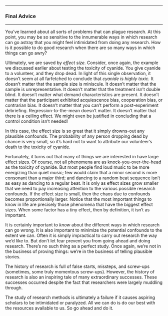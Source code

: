 

------------------------------------------------------------------------

### Final Advice

------------------------------------------------------------------------

You've learned about all sorts of problems that can plague research.
At this point, you may be so sensitive to the innumerable ways in
which research can go astray that you might feel intimidated from
doing any research. How is it possible to do good research when there
are so many ways in which things can go awry?

Ultimately, we are saved by *effect size.* Consider, once again, the
example we discussed earlier about testing the toxicity of cyanide.
You give cyanide to a volunteer, and they drop dead. In light of this
single observation, it doesn't seem at all farfetched to conclude that
*cyanide is highly toxic.* It doesn't matter that the sample size is
miniscule. It doesn't matter that the sample is unrepresentative. It
doesn't matter that the treatment isn't double blind. It doesn't
matter what demand characteristics are present. It doesn't matter that
the participant exhibited acquiescence bias, cooperation bias, or
contrarian bias. It doesn't matter that you can't perform a
post-experiment debriefing. Regression-to-the-mean doesn't matter. It
doesn't matter that there is a ceiling effect. We might even be
justified in concluding that a control condition isn't needed!

In this case, the effect size is so great that it simply drowns-out
any plausible confounds. The probability of any person dropping dead
by chance is very small, so it's hard not to want to attribute our
volunteer's death to the toxicity of cyanide.

Fortunately, it turns out that many of things we are interested in
have large effect sizes. Of course, not all phenomena are as
knock-you-over-the-head as the toxicity of cyanide. But most people
find loud music to be more energizing than quiet music; few would
claim that a minor second is more consonant than a major third; and
dancing to a random beat sequence isn't as easy as dancing to a
regular beat. It is only as effect sizes grow smaller that we need to
pay increasing attention to the various possible research confounds.
If the effect size is small, then the chaos due to confounds becomes
proportionally larger. Notice that the most important things to know
in life are precisely those phenomena that have the biggest effect
sizes. When some factor has a tiny effect, then by definition, it
isn't as important.

It is certainly important to *know* about the different ways in which
research can go wrong. It is also important to minimize the potential
confounds to the extent we can. Often it is simply impractical to
carry out research the way we'd like to. But don't let fear prevent
you from going ahead and doing research. There's no such thing as a
perfect study. Once again, we're not in the business of proving
things: we're in the business of telling plausible stories.

The history of research is full of false starts, missteps, and
screw-ups (sometimes, some truly momentous screw-ups). However, the
history of research is also an inspiring tale of many extraordinary
successes. These successes occurred despite the fact that researchers
were largely muddling through.

The study of research methods is ultimately a failure if it causes
aspiring scholars to be intimidated or paralyzed. All we can do is do
our best with the resources available to us. So go ahead and do it.
